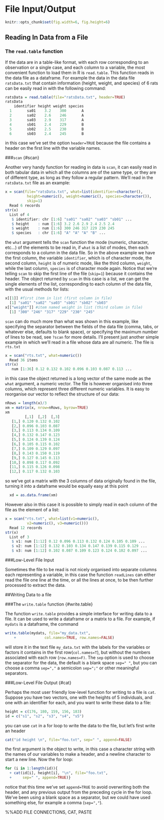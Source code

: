 # File Input/Output {#IO}

```{r setup, include=FALSE}
knitr::opts_chunk$set(fig.width=6, fig.height=6)
```

## Reading In Data from a File

### The `read.table` function {#read.table}

If the data are in a table-like format, with each row corresponding to an observation or a single case, and each column to a variable, the most convenient function to load them in R is `read.table`. This function reads in the data file as a dataframe. For example the data in the data file `ratsData.txt` that contain information (height, weight, and species) of 6 rats can be easily read in with the following command:
```{r, eval=FALSE}
ratsData = read.table(file="ratsData.txt", header=TRUE)
ratsData
    identifier height weight species
  1       sa01    3.2    300       A
  2       sa02    2.6    246       A
  3       sa03    2.9    317       A
  4       sb01    2.4    229       B
  5       sb02    2.5    230       B
  6       sb03    2.4    245       B
```
in this case we've set the option `header=TRUE` because the file contains a header on the first line with the variable names.


###`scan` {#scan}

Another very handy function for reading in data is `scan`, it can easily read in both tabular data in which all the columns are of the same type, or they are of different type, as long as they follow a regular pattern. We'll read in the `ratsData.txt` file as an example:
```{r eval=FALSE}
x = scan(file="ratsData.txt", what=list(identifier=character(),
          height=numeric(), weight=numeric(), species=character()),
          skip=1)
  Read 6 records
str(x)
  List of 4
   $ identifier: chr [1:6] "sa01" "sa02" "sa03" "sb01" ...
   $ height    : num [1:6] 3.2 2.6 2.9 2.4 2.5 2.4
   $ weight    : num [1:6] 300 246 317 229 230 245
   $ species   : chr [1:6] "A" "A" "A" "B" ...
```
the `what` argument tells the `scan` function the mode (numeric, character, etc...) of the elements to be read in, if `what` is a list of modes, then each corresponds to a column in the data file. So in the above example we have the first column, the variable `identifier`, which is of character mode, the second column, `height` is of numeric mode, like the third column, `weight`, while the last column, `species` is of character mode again. Notice that we're telling `scan` to skip the first line of the file (`skip=1`) because it contains the header. The object returned by `scan` in this case is a list, we can get the single elements of the list, corresponding to each column of the data file, with the usual methods for lists:
```{r eval=FALSE}
x[[1]] #first item in list (first column in file)
  [1] "sa01" "sa02" "sa03" "sb01" "sb02" "sb03"
x[["weight"]] #item named weight in list (third column in file)
  [1] "300" "246" "317" "229" "230" "245"
```
`scan` can do much more than what was shown in this example, like specifying the separator between the fields of the data file (comma, tabs, or whatever else, defaults to blank space), or specifying the maximum number of lines to be read, see `?scan` for more details. I'll present just another simple example in which we'll read in a file whose data are all numeric. The file is `rts.txt`
```{r, eval=FALSE}
x = scan("rts.txt", what=numeric())
  Read 36 items
str(x)
   num [1:36] 0.12 0.132 0.102 0.096 0.103 0.087 0.113 ...
```
in this case the object returned is a long vector of the same mode as the `what` argument, a numeric vector. The file is however organised into three columns, which represent three different numeric variables. It is easy to reorganise our vector to reflect the structure of our data:
```{r eval=FALSE}
nRows = length(x)/3
xm = matrix(x, nrow=nRows, byrow=TRUE)
xm
         [,1]  [,2]  [,3]
   [1,] 0.120 0.132 0.102
   [2,] 0.096 0.103 0.087
   [3,] 0.113 0.134 0.109
   [4,] 0.132 0.147 0.123
   [5,] 0.124 0.139 0.124
   [6,] 0.105 0.115 0.102
   [7,] 0.109 0.129 0.097
   [8,] 0.143 0.150 0.119
   [9,] 0.127 0.145 0.113
  [10,] 0.098 0.117 0.092
  [11,] 0.115 0.126 0.098
  [12,] 0.117 0.132 0.103
```
so we've got a matrix with the 3 columns of data originally found in the file, turning it into a dataframe would be equally easy at this point
```{r eval=FALSE}
  xd = as.data.frame(xm)
```
However also in this case it is possible to simply read in each column of the file as the element of a list:
```{r eval=FALSE}
x = scan("rts.txt", what=list(v1=numeric(),
          v2=numeric(), v3=numeric()))
  Read 12 records
str(x)
  List of 3
   $ v1: num [1:12] 0.12 0.096 0.113 0.132 0.124 0.105 0.109 ...
   $ v2: num [1:12] 0.132 0.103 0.134 0.147 0.139 0.115 0.129 ...
   $ v3: num [1:12] 0.102 0.087 0.109 0.123 0.124 0.102 0.097 ...
```

###Low-Level File Input

Sometimes the file to be read is not nicely organised into separate columns each representing a variable, in this case the function `readLines` can either read the file one line at the time, or all the lines at once, to be then further processed to extract the data.

##Writing Data to a file

###The `write.table` function {#write.table}

The function `write.table` provides a simple interface for writing data to a file. It can be used to write a dataframe or a matrix to a file. For example, if `mydats` is a dataframe, the command
```{r eval=FALSE}
write.table(mydats, file="my_data.txt",
    +             col.names=TRUE, row.names=FALSE)
```
will store it in the text file `my_data.txt` with the labels for the variables or factors it contains in the first row(`col.names=T`), but without the numbers associated with each row (`row.names=F)`. The `sep` option is used to choose the separator for the data, the default is a blank space `sep=" "`, but you can choose a comma `sep=","` a semicolon `sep=";"` or other meaningful separators.

###Low-Level File Output {#cat}

 Perhaps the most user friendly low-level function for writing to a file is `cat`. Suppose you have two vectors, one with the heights of 5 individuals, and one with an identifier for each, and you want to write these data to a file:
```{r eval=FALSE}
height = c(176, 180, 159, 156, 183)
id = c("s1", "s2", "s3", "s4", "s5")
```
you can use `cat` in a for loop to write the data to the file, but let's first write an header
```{r eval=FALSE}
cat("id height \n", file="foo.txt", sep=" ", append=FALSE)
```
the first argument is the object to write, in this case a character string with the names of our variables to make a header, and a newline character to start a new line. Now the for loop:
```{r eval=FALSE}
for (i in 1:length(id)){
  + cat(id[i], height[i], "\n", file="foo.txt",
  +     sep=" ", append=TRUE)}
```
notice that this time we've set `append=TRUE` to avoid overwriting both the header, and any previous output from the preceding cycle in the for loop. We've been using a blank space as a separator, but we could have used something else, for example a comma (`sep=","`).



%%ADD FILE CONNECTIONS, CAT, PASTE


